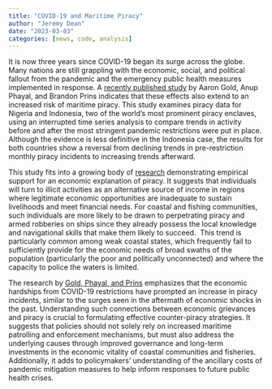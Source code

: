 ```yaml
---
title: "COVID-19 and Maritime Piracy"
author: "Jeremy Dean"
date: "2023-03-03"
categories: [news, code, analysis]
---
```


It is now three years since COVID-19 began its surge across the globe. Many nations are still grappling with the economic, social, and political fallout from the pandemic and the emergency public health measures implemented in response. A [recently published study](https://doi.org/10.1177/0022002712453709) by Aaron Gold, Anup Phayal, and Brandon Prins indicates that these effects also extend to an increased risk of maritime piracy. This study examines piracy data for Nigeria and Indonesia, two of the world's most prominent piracy enclaves, using an interrupted time series analysis to compare trends in activity before and after the most stringent pandemic restrictions were put in place. Although the evidence is less definitive in the Indonesia case, the results for both countries show a reversal from declining trends in pre-restriction monthly piracy incidents to increasing trends afterward.

This study fits into a growing body of [research](https://doi.org/10.1177/0022002712453709) demonstrating empirical support for an economic explanation of piracy. It suggests that individuals will turn to illicit activities as an alternative source of income in regions where legitimate economic opportunities are inadequate to sustain livelihoods and meet financial needs. For coastal and fishing communities, such individuals are more likely to be drawn to perpetrating piracy and armed robberies on ships since they already possess the local knowledge and navigational skills that make them likely to succeed.  This trend is particularly common among weak coastal states, which frequently fail to sufficiently provide for the economic needs of broad swaths of the population (particularly the poor and politically unconnected) and where the capacity to police the waters is limited.

The research by [Gold, Phayal, and Prins](https://doi.org/10.1177/22338659221151130) emphasizes that the economic hardships from COVID-19 restrictions have prompted an increase in piracy incidents, similar to the surges seen in the aftermath of economic shocks in the past. Understanding such connections between economic grievances and piracy is crucial to formulating effective counter-piracy strategies. It suggests that policies should not solely rely on increased maritime patrolling and enforcement mechanisms, but must also address the underlying causes through improved governance and long-term investments in the economic vitality of coastal communities and fisheries. Additionally, it adds to policymakers' understanding of the ancillary costs of pandemic mitigation measures to help inform responses to future public health crises.  
